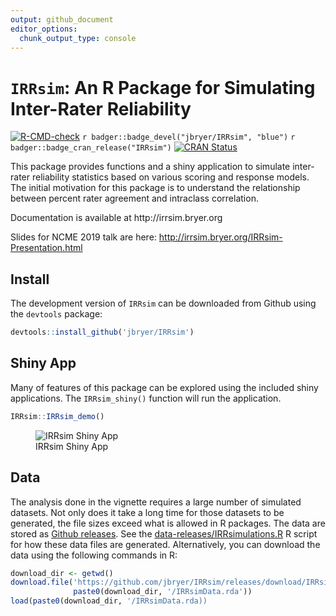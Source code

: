 ```yaml
---
output: github_document
editor_options: 
  chunk_output_type: console
---
```


# `IRRsim`: An R Package for Simulating Inter-Rater Reliability

<!-- badges: start -->
[![R-CMD-check](https://github.com/jbryer/IRRsim/actions/workflows/R-CMD-check.yaml/badge.svg)](https://github.com/jbryer/IRRsim/actions/workflows/R-CMD-check.yaml)
`r badger::badge_devel("jbryer/IRRsim", "blue")`
`r badger::badge_cran_release("IRRsim")`
[![CRAN Status](https://badges.cranchecks.info/flavor/release/IRRsim.svg)](https://cran.r-project.org/web/checks/check_results_IRRsim.html)
<!-- badges: end -->



This package provides functions and a shiny application to simulate inter-rater 
reliability statistics based on various scoring and response models. The initial motivation for 
this package is to understand the relationship between percent rater agreement and intraclass correlation.

Documentation is available at http://irrsim.bryer.org

Slides for NCME 2019 talk are here: <a href="http://irrsim.bryer.org/IRRsim-Presentation.html" target="_blank">http://irrsim.bryer.org/IRRsim-Presentation.html</a>

## Install

The development version of `IRRsim` can be downloaded from Github using the `devtools` package:

```r
devtools::install_github('jbryer/IRRsim')
```

## Shiny App

Many of features of this package can be explored using the included shiny applications. The `IRRsim_shiny()` function will run the application.

```r
IRRsim::IRRsim_demo()
```

![IRRsim Shiny App](man/figures/IRRsimShinyApp.png)

## Data

The analysis done in the vignette requires a large number of simulated datasets. Not only does it take a long time for those datasets to be generated, the file sizes exceed what is allowed in R packages. The data are stored as [Github releases](https://github.com/jbryer/IRRsim/releases/tag/IRRsimData). See the [data-releases/IRRsimulations.R](data-releases/IRRsimulations.R) R script for how these data files are generated. Alternatively, you can download the data using the following commands in R:

```r
download_dir <- getwd()
download.file('https://github.com/jbryer/IRRsim/releases/download/IRRsimData/IRRsimData.rda', 
			  paste0(download_dir, '/IRRsimData.rda'))
load(paste0(download_dir, '/IRRsimData.rda))
```

